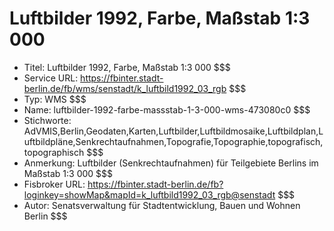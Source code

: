 # Luftbilder 1992, Farbe, Maßstab 1:3 000
- Titel: Luftbilder 1992, Farbe, Maßstab 1:3 000 $$$
- Service URL: https://fbinter.stadt-berlin.de/fb/wms/senstadt/k_luftbild1992_03_rgb $$$
- Typ: WMS $$$
- Name: luftbilder-1992-farbe-massstab-1-3-000-wms-473080c0 $$$
- Stichworte: AdVMIS,Berlin,Geodaten,Karten,Luftbilder,Luftbildmosaike,Luftbildplan,Luftbildpläne,Senkrechtaufnahmen,Topografie,Topographie,topografisch,topographisch $$$
- Anmerkung: Luftbilder (Senkrechtaufnahmen) für Teilgebiete Berlins im Maßstab  1:3 000 $$$
- Fisbroker URL: https://fbinter.stadt-berlin.de/fb?loginkey=showMap&mapId=k_luftbild1992_03_rgb@senstadt $$$
- Autor: Senatsverwaltung für Stadtentwicklung, Bauen und Wohnen Berlin $$$
